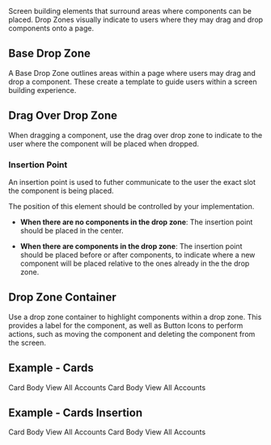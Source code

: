 
<div className="lead doc">
  Screen building elements that surround areas where components can be placed. Drop Zones visually indicate to users where they may drag and drop components onto a page.
</div>

<CodeView exampleOnly>
  <DropZone>
    <DemoComponent />
    <DropZoneContainer hasActions isHovered>
      <DemoComponent />
    </DropZoneContainer>
  </DropZone>
</CodeView>


## Base Drop Zone

A Base Drop Zone outlines areas within a page where users may drag and drop a component. These create a template to guide users within a screen building experience.

<Example title="Drop Zone - Base">
  <CodeView toggleCode={false}>
    <DropZone>
      <DemoComponent />
    </DropZone>
  </CodeView>
</Example>

## Drag Over Drop Zone

When dragging a component, use the drag over drop zone to indicate to the user where the component will be placed when dropped.

<Example title="Drop Zone - Drag Over">
  <CodeView>
    <Demo>
      <DropZone isDragging>
        <DropZoneLabel headerText="Content" />
        <DemoComponent />
        <DropZoneInsertionPoint />
        <DemoComponent />
      </DropZone>
    </Demo>
  </CodeView>
</Example>

### Insertion Point

An insertion point is used to futher communicate to the user the exact slot the component is being placed.

<CodeView toggleCode={false}>
  <DropZoneInsertionPoint/>
</CodeView>

The position of this element should be controlled by your implementation.

* **When there are no components in the drop zone**: The insertion point should be placed in the center.

* **When there are components in the drop zone**: The insertion point should be placed before or after components, to indicate where a new component will be placed relative to the ones already in the the drop zone.

## Drop Zone Container

Use a drop zone container to highlight components within a drop zone. This provides a label for the component, as well as Button Icons to perform actions, such as moving the component and deleting the component from the screen.

<Example title="Drop Zone - Container">
  <CodeView>
    <DropZone>
      <DemoComponent />
      <DropZoneContainer hasActions isHovered>
        <DemoComponent />
      </DropZoneContainer>
    </DropZone>
  </CodeView>
</Example>

## Example - Cards
<Example title="Drop Zone - Cards Example">
  <CodeView>
    <Demo>
      <DropZone>
        <DropZoneContainer hasActions>
          <Card className="slds-m-bottom_small">
            <CardHeader
              title="Accounts"
              showIcon
              symbol="account"
            />
            <CardBody hasPadding>
              Card Body
            </CardBody>
            <CardFooter linkTabIndex="-1">
              View All <span className="slds-assistive-text">Accounts</span>
            </CardFooter>
          </Card>
        </DropZoneContainer>
        <DropZoneContainer hasActions>
          <Card className="slds-m-top_small">
            <CardHeader
              title="Accounts"
              showIcon
              symbol="account"
            />
            <CardBody hasPadding>
              Card Body
            </CardBody>
            <CardFooter linkTabIndex="-1">
              View All <span className="slds-assistive-text">Accounts</span>
            </CardFooter>
          </Card>
        </DropZoneContainer>
      </DropZone>
    </Demo>
  </CodeView>
</Example>

## Example - Cards Insertion
<Example title="Drop Zone - Cards Insert Example">
  <CodeView>
    <Demo>
      <DropZone isDragging>
        <DropZoneLabel headerText="Content" />
        <DropZoneContainer hasActions>
          <Card className="slds-m-bottom_small">
            <CardHeader title="Accounts" showIcon symbol="account" />
            <CardBody hasPadding>Card Body</CardBody>
            <CardFooter linkTabIndex="-1">
              View All <span className="slds-assistive-text">Accounts</span>
            </CardFooter>
          </Card>
        </DropZoneContainer>
        <DropZoneInsertionPoint />
        <DropZoneContainer hasActions>
          <Card className="slds-m-top_small">
            <CardHeader title="Accounts" showIcon symbol="account" />
            <CardBody hasPadding>Card Body</CardBody>
            <CardFooter linkTabIndex="-1">
              View All <span className="slds-assistive-text">Accounts</span>
            </CardFooter>
          </Card>
        </DropZoneContainer>
      </DropZone>
    </Demo>
  </CodeView>
</Example>
